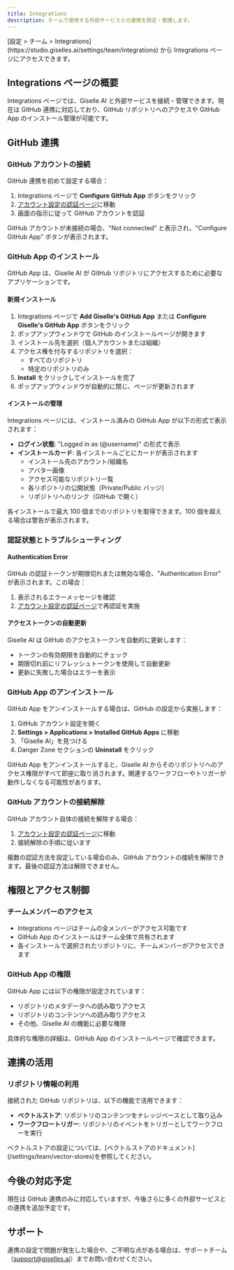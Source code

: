 ```yaml
---
title: Integrations
description: チームで使用する外部サービスとの連携を設定・管理します。
---
```


<Info>
[設定 > チーム > Integrations](https://studio.giselles.ai/settings/team/integrations) から Integrations ページにアクセスできます。
</Info>

## Integrations ページの概要

Integrations ページでは、Giselle AI と外部サービスを接続・管理できます。現在は GitHub 連携に対応しており、GitHub リポジトリへのアクセスや GitHub App のインストール管理が可能です。

## GitHub 連携

### GitHub アカウントの接続

GitHub 連携を初めて設定する場合：

1. Integrations ページで **Configure GitHub App** ボタンをクリック
2. [アカウント設定の認証ページ](/settings/account/authentication)に移動
3. 画面の指示に従って GitHub アカウントを認証

<Note>
GitHub アカウントが未接続の場合、"Not connected" と表示され、"Configure GitHub App" ボタンが表示されます。
</Note>

### GitHub App のインストール

GitHub App は、Giselle AI が GitHub リポジトリにアクセスするために必要なアプリケーションです。

#### 新規インストール

1. Integrations ページで **Add Giselle's GitHub App** または **Configure Giselle's GitHub App** ボタンをクリック
2. ポップアップウィンドウで GitHub のインストールページが開きます
3. インストール先を選択（個人アカウントまたは組織）
4. アクセス権を付与するリポジトリを選択：
   - すべてのリポジトリ
   - 特定のリポジトリのみ
5. **Install** をクリックしてインストールを完了
6. ポップアップウィンドウが自動的に閉じ、ページが更新されます

#### インストールの管理

Integrations ページには、インストール済みの GitHub App が以下の形式で表示されます：

- **ログイン状態**: "Logged in as (@username)" の形式で表示
- **インストールカード**: 各インストールごとにカードが表示されます
  - インストール先のアカウント/組織名
  - アバター画像
  - アクセス可能なリポジトリ一覧
  - 各リポジトリの公開状態（Private/Public バッジ）
  - リポジトリへのリンク（GitHub で開く）

<Warning>
各インストールで最大 100 個までのリポジトリを取得できます。100 個を超える場合は警告が表示されます。
</Warning>

### 認証状態とトラブルシューティング

#### Authentication Error

GitHub の認証トークンが期限切れまたは無効な場合、"Authentication Error" が表示されます。この場合：

1. 表示されるエラーメッセージを確認
2. [アカウント設定の認証ページ](/settings/account/authentication)で再認証を実施

#### アクセストークンの自動更新

Giselle AI は GitHub のアクセストークンを自動的に更新します：

- トークンの有効期限を自動的にチェック
- 期限切れ前にリフレッシュトークンを使用して自動更新
- 更新に失敗した場合はエラーを表示

### GitHub App のアンインストール

GitHub App をアンインストールする場合は、GitHub の設定から実施します：

1. GitHub アカウント設定を開く
2. **Settings > Applications > Installed GitHub Apps** に移動
3. 「Giselle AI」を見つける
4. Danger Zone セクションの **Uninstall** をクリック

<Warning>
GitHub App をアンインストールすると、Giselle AI からそのリポジトリへのアクセス権限がすべて即座に取り消されます。関連するワークフローやトリガーが動作しなくなる可能性があります。
</Warning>

### GitHub アカウントの接続解除

GitHub アカウント自体の接続を解除する場合：

1. [アカウント設定の認証ページ](/settings/account/authentication)に移動
2. 接続解除の手順に従います

<Note>
複数の認証方法を設定している場合のみ、GitHub アカウントの接続を解除できます。最後の認証方法は解除できません。
</Note>

## 権限とアクセス制御

### チームメンバーのアクセス

- Integrations ページはチームの全メンバーがアクセス可能です
- GitHub App のインストールはチーム全体で共有されます
- 各インストールで選択されたリポジトリに、チームメンバーがアクセスできます

### GitHub App の権限

GitHub App には以下の権限が設定されています：

- リポジトリのメタデータへの読み取りアクセス
- リポジトリのコンテンツへの読み取りアクセス
- その他、Giselle AI の機能に必要な権限

<Info>
具体的な権限の詳細は、GitHub App のインストールページで確認できます。
</Info>

## 連携の活用

### リポジトリ情報の利用

接続された GitHub リポジトリは、以下の機能で活用できます：

- **ベクトルストア**: リポジトリのコンテンツをナレッジベースとして取り込み
- **ワークフロートリガー**: リポジトリのイベントをトリガーとしてワークフローを実行

<Note>
ベクトルストアの設定については、[ベクトルストアのドキュメント](/settings/team/vector-stores)を参照してください。
</Note>

## 今後の対応予定

現在は GitHub 連携のみに対応していますが、今後さらに多くの外部サービスとの連携を追加予定です。

## サポート

連携の設定で問題が発生した場合や、ご不明な点がある場合は、サポートチーム（support@giselles.ai）までお問い合わせください。
